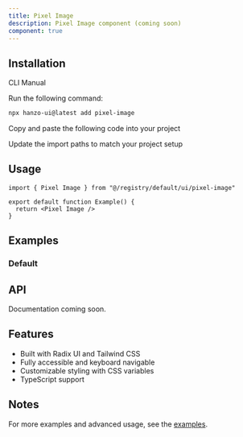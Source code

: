 ```yaml
---
title: Pixel Image
description: Pixel Image component (coming soon)
component: true
---
```


<ComponentPreview name="pixel-image-demo" />

## Installation

<Tabs defaultValue="cli">

<TabsList>
  <TabsTrigger value="cli">CLI</TabsTrigger>
  <TabsTrigger value="manual">Manual</TabsTrigger>
</TabsList>

<TabsContent value="cli">

<Steps>

<Step>Run the following command:</Step>

```bash
npx hanzo-ui@latest add pixel-image
```

</Steps>

</TabsContent>

<TabsContent value="manual">

<Steps>

<Step>Copy and paste the following code into your project</Step>

<ComponentSource name="pixel-image" />

<Step>Update the import paths to match your project setup</Step>

</Steps>

</TabsContent>

</Tabs>

## Usage

```tsx
import { Pixel Image } from "@/registry/default/ui/pixel-image"

export default function Example() {
  return <Pixel Image />
}
```

## Examples

### Default

<ComponentPreview name="pixel-image-demo" />

## API

Documentation coming soon.

## Features

- Built with Radix UI and Tailwind CSS
- Fully accessible and keyboard navigable
- Customizable styling with CSS variables
- TypeScript support

## Notes

For more examples and advanced usage, see the [examples](/examples).
